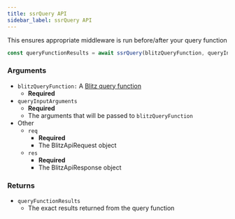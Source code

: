 ```yaml
---
title: ssrQuery API
sidebar_label: ssrQuery API
---
```


This ensures appropriate middleware is run before/after your query function

<!-- prettier-ignore -->
```js
const queryFunctionResults = await ssrQuery(blitzQueryFunction, queryInputArguments, {req, res}))
```

### Arguments

- `blitzQueryFunction:` A [Blitz query function](./queries-define)
  - **Required**
- `queryInputArguments`
  - **Required**
  - The arguments that will be passed to `blitzQueryFunction`
- Other
  - `req`
    - **Required**
    - The BlitzApiRequest object
  - `res`
    - **Required**
    - The BlitzApiResponse object

### Returns

- `queryFunctionResults`
  - The exact results returned from the query function
